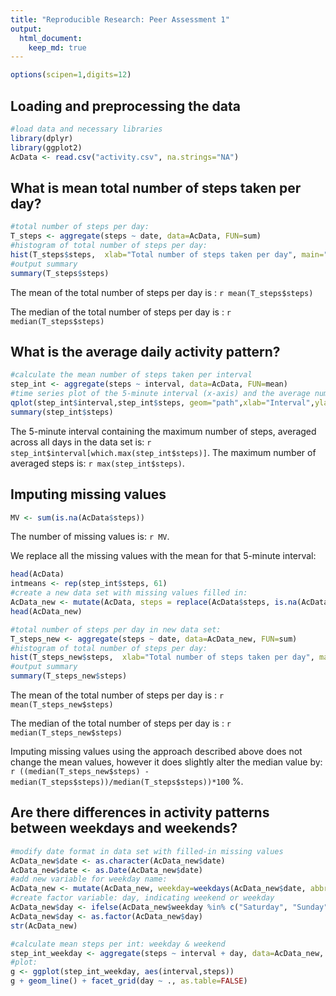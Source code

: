 ```yaml
---
title: "Reproducible Research: Peer Assessment 1"
output: 
  html_document:
    keep_md: true
---
```

```r
options(scipen=1,digits=12)
```

## Loading and preprocessing the data

```r
#load data and necessary libraries
library(dplyr)
library(ggplot2)
AcData <- read.csv("activity.csv", na.strings="NA")
```

## What is mean total number of steps taken per day?

```r
#total number of steps per day:
T_steps <- aggregate(steps ~ date, data=AcData, FUN=sum) 
#histogram of total number of steps per day:
hist(T_steps$steps,  xlab="Total number of steps taken per day", main="", breaks=10)
#output summary
summary(T_steps$steps)
```

The mean of the total number of steps per day is : `r mean(T_steps$steps)`

The median of the total number of steps per day is : `r median(T_steps$steps)`

## What is the average daily activity pattern?

```r
#calculate the mean number of steps taken per interval
step_int <- aggregate(steps ~ interval, data=AcData, FUN=mean)
#time series plot of the 5-minute interval (x-axis) and the average number of steps taken, averaged across all days (y-axis)
qplot(step_int$interval,step_int$steps, geom="path",xlab="Interval",ylab="Avg number of steps")
summary(step_int$steps)
```

The 5-minute interval containing the maximum number of steps, averaged across all days in the data set is: `r step_int$interval[which.max(step_int$steps)]`. The maximum number of averaged steps is: `r max(step_int$steps)`.

## Imputing missing values

```r
MV <- sum(is.na(AcData$steps))
```

The number of missing values is: `r MV`.

We replace all the missing values with the mean for that 5-minute interval:

```r
head(AcData)
intmeans <- rep(step_int$steps, 61)
#create a new data set with missing values filled in:
AcData_new <- mutate(AcData, steps = replace(AcData$steps, is.na(AcData$steps),intmeans[is.na(AcData$steps)]))
head(AcData_new)

#total number of steps per day in new data set:
T_steps_new <- aggregate(steps ~ date, data=AcData_new, FUN=sum) 
#histogram of total number of steps per day:
hist(T_steps_new$steps,  xlab="Total number of steps taken per day", main="", breaks=10)
#output summary
summary(T_steps_new$steps)
```

The mean of the total number of steps per day is : `r mean(T_steps_new$steps)`

The median of the total number of steps per day is : `r median(T_steps_new$steps)`

Imputing missing values using the approach described above does not change the mean values, however it does slightly alter the median value by: `r ((median(T_steps_new$steps) - median(T_steps$steps))/median(T_steps$steps))*100` %.


## Are there differences in activity patterns between weekdays and weekends?

```r
#modify date format in data set with filled-in missing values
AcData_new$date <- as.character(AcData_new$date)
AcData_new$date <- as.Date(AcData_new$date)
#add new variable for weekday name:
AcData_new <- mutate(AcData_new, weekday=weekdays(AcData_new$date, abbreviate=FALSE))
#create factor variable: day, indicating weekend or weekday
AcData_new$day <- ifelse(AcData_new$weekday %in% c("Saturday", "Sunday"), "weekend", "weekday")
AcData_new$day <- as.factor(AcData_new$day)
str(AcData_new)

#calculate mean steps per int: weekday & weekend
step_int_weekday <- aggregate(steps ~ interval + day, data=AcData_new, FUN=mean) 
#plot:
g <- ggplot(step_int_weekday, aes(interval,steps))
g + geom_line() + facet_grid(day ~ ., as.table=FALSE)
```

